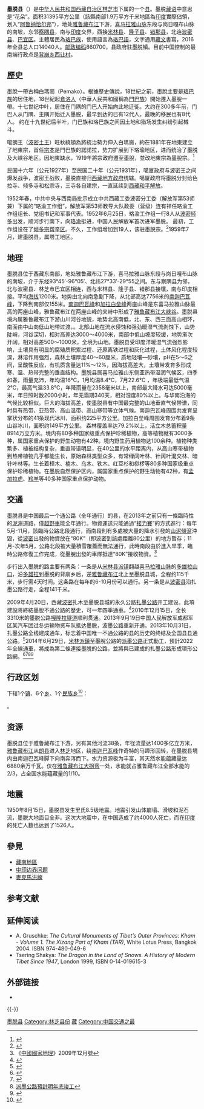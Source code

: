 {{Coord|29.325298|95.333197|type:adm3rd_region:CN_source:GoogleMaps|display=title}}
{{Infobox China County 
| county  = 墨脱县<br/>{{lang|bo|མེ་ཏོག་རྫོང་།}} 
| Photo = 西藏林芝-墨脱 - panoramio.jpg
| Photoname = 
| nameorigin = 藏语：花朵 
| map = Nyingchi Counties.png 
| mapsize = 
| map_caption = 墨脱县在[[林芝市|林芝市]]的位置
| customimage = 
| Pinyin = Mêdog Zong 
| Belong = [[西藏自治区|西藏自治区]][[林芝市|林芝市]] 
| Types= [[县|县]] 
| admincode = 540423
| founded = 
| seat = [[墨脱镇|墨脱镇]] 
| officerTitle = [[县委书记|县委书记]]
| officer = 旺東
| officerTitle2 = 县长
| officer2 = 魏長旗
| division = 8 
| town= 1 
| township= 7 
| subdistrict= 
| dialect= 
| post code= 860700 
| phone code = 0894
| coordinate = 
| area = 31,395 km<sup>2</sup>（南部24,000 km<sup>2</sup>为印度实际占领） 
| area land = 
| area water =  
| census yr = 2003
| pop = 10,000 
| density = 
| GDP = 
| time_zone = UTC+8
| carlicense = 藏G
| web = http://www.motuo.gov.cn/
| web_title = 墨脱县政府网
}}
'''墨脱县'''（{{bo|z=མེ་ཏོག་རྫོང་།|w=me tog rdzong|p=Mêdog Zong}}）是[[中华人民共和国|中华人民共和国]][[西藏自治区|西藏自治区]][[林芝市|林芝市]]下属的一个[[县|县]]。墨脱[[藏语|藏语]]中意思是“花朵”。面积31395平方公里（該縣南部1.9万平方千米地區為[[印度|印度]]實際佔領，划入“[[阿鲁纳恰尔邦|阿鲁纳恰尔邦]]”），地处[[雅鲁藏布江|雅鲁藏布江]]下游，[[喜马拉雅山脉|喜马拉雅山脉]]东段与岗日嘎布山脉的南坡，东邻[[察隅县|察隅县]]，南与[[印度|印度]]交界，西接[[米林县|米林县]]、[[隆子县|隆子县]]、[[错那县|错那县]]，北连[[波密县|波密县]]、[[巴宜区|巴宜区]]。主體居民為[[珞巴族|珞巴族]]，使用語言為[[珞巴語|珞巴語]]，文字通用[[藏文|藏文]]書寫，2016年全县总人口14040人。[[邮政编码|邮政编码]]860700，县政府驻墨脱镇。目前中国控制的最南端行政点是[[背崩乡|背崩乡]][[西让村|西让村]]。

==歷史==
墨脫一帶古稱白瑪崗（Pemako）。根據歷史傳說，18世紀之前，墨脫主要是[[珞巴族|珞巴族]]的居住地，18世紀起[[倉洛人|倉洛人]]（中華人民共和國稱為[[門巴族|門巴族]]）開始遷入墨脫一帶。十七世纪中叶，居住在门隅的门巴人开始向此地迁徙。大约在300多年前，门巴人从门隅、主隅开始迁入墨脱，最早到达的已有12代人，最晚的移民也有8代人。 约在十九世纪后半叶，门巴族和珞巴族之间因土地和猎场发生纠纷引起械斗。

噶朗王（[[波密土王|波密土王]]）旺秋繞頓為將統治勢力伸入白瑪崗，約在1881年在地東建立了地東宗，首任[[宗_(行政區)|宗本]]是門巴族的諾諾拉，势力扩展到下珞瑜地区，进而统治了墨脱及大峡谷地区。因地東缺水，1919年將宗政府遷至墨脫，並改地東宗為墨脫宗。<ref>{{cite journal|title=原西藏地方政權對墨脫及其以南地區的統轄與治理|author=陈立明|journal=西藏研究|year=2006年|issue=第一期|url=http://www.tibet.cn/cn/cloud/xszqkk/xzyj/2006/1/201712/t20171221_5280767.html|access-date=2019-07-22|archive-url=https://web.archive.org/web/20181115071229/http://www.tibet.cn/cn/cloud/xszqkk/xzyj/2006/1/201712/t20171221_5280767.html|archive-date=2018-11-15|dead-url=no}}</ref>

民国十六年（公元1927年）至民国二十年（公元1931年），噶厦政府与波密王之间爆发战争，波密王战败，墨脱直接归[[西藏地方政府|西藏地方政府]]统辖。噶厦政府将墨脱分封给色拉寺、倾多寺和松宗寺，三寺各自建宗，一直延续到[[西藏和平解放|西藏和平解放]]。

1952年春，中共中央与西南局批示成立中共西藏工委波密分工委（解放军第53师兼）下属的“珞渝工作组”，解放军第53师教导大队政委（营级）连有祥任珞渝工作组组长、党组书记和军事代表。1952年6月25日，珞渝工作组一行8人从[[波密|波密]][[倾多|倾多]]出发，顺河步行南下，向[[珞渝|珞渝]]挺进，中国人民解放军首次进军墨脱。 最初，工作组设在了[[倾多宗|倾多宗]][[帮辛乡|帮辛区]]。不久，工作组增加到19人，该驻墨脱宗。<ref>{{Cite web |url=http://news.china.com.cn/rollnews/2011-07/07/content_8767669.htm |title=“留在珞渝的记忆”， 王梦敏，《西藏日报》2011-07-07 。 |access-date=2019-07-22 |archive-url=https://web.archive.org/web/20131113045727/http://news.china.com.cn/rollnews/2011-07/07/content_8767669.htm |archive-date=2013-11-13 |dead-url=no }}</ref>1959年7月，建墨脱县，属塔工地区。

==地理==
墨脱县位于西藏东南部，地处雅鲁藏布江下游，喜马拉雅山脉东段与岗日嘎布山脉的南坡，介于东经93°45′-96°05′、北纬27°33′-29°55之间。东与察隅县为邻，北与波密县、林芝市巴宜区相连，西与米林县、隆子县、错那县接壤，南与印度相接。平均[[海拔|海拔]]1200米。地势由北向南急剧下降，从北部高达7756米的[[南迦巴瓦峰|南迦巴瓦峰]]，下降到南部仅155米。[[南迦巴瓦峰|南迦巴瓦峰]]和[[加拉白垒峰|加拉白垒峰]]两座山峰是东喜马拉雅山脉最高的两座山峰，雅鲁藏布江在两座山峰的夹峙中形成了[[雅鲁藏布江大峡谷|雅鲁藏布江大峡谷]]。墨脱县境内属雅鲁藏布江下游山川河谷地貌，地势北高南低，北、东、西三面高山相环，南面由中山向低山地带过渡，。北部山地在流水侵蚀和强劲暖湿气流剥蚀下，山势陡峭，河谷深切，相对高差达3000～4000米，南部中低山坡度较缓，地势渐次开阔，相对高差500～1000米，全境为山地。墨脱县受印度洋暖湿气流强烈影响，土壤具有明显的腐殖质积累过程、还原离铁过程和灰化过程，土体风化程度较深，淋溶作用强烈，森林土壤厚度40～60厘米，质地轻壤—砂壤，pH在5～6之间，呈酸性反应，有机质含量达11%～12%，因海拔高差大，土壤带发育多形成寒、温、热带完整的垂直结构。墨脱县属喜马拉雅山东侧亚热带湿润气候区，四季如春，雨量充沛，年均温16℃，1月均温8.4℃，7月22.6℃ ，年极端最低气温2℃，最高气温33.8℃，年降雨量在2358毫米以上，南部最大降水可达5000毫米，年日照时数2000小时，年无霜期340天，相对湿度80%以上。与华南沿海的气候比较相似。巨大的海拔高差，使墨脱县有中国最完整的山地垂直气候带谱，同时具有热带、亚热带、高山温带、高山寒带等立体气候。南迦巴瓦峰周围共发育呈掌状分布的41条现代冰川，面积约225平方公里。加拉白垒峰周围发育分布着9条山谷冰川，面积约149平方公里。 森林覆盖率达79.2%以上，活立木总蓄积量8914万立方米。境内有80多种国家级重点保护珍稀植物，高等植物就有3000多种，属国家重点保护的野生动物有42种。境内野生药用植物达100余种。植物种类繁多、植被结构复杂，垂直带谱明显，在40公里的水平距离内，从高山寒带植物到热带植物几乎都能生长，原始森林类型众多，有常绿阔叶林、针阔叶混交林、暗针叶林等。生长着樟木、楠木、乌木、铁木、红豆杉和桫椤等80多种国家级重点保护珍稀植物。在墨脱自然保护区内，属国家重点保护的野生动物有42种，有[[孟加拉虎|孟加拉虎]]、[[羚羊|羚羊]]等40多种国家重点保护动物。

==交通==
墨脱县是中国最后一个通公路（全年通行）的县，在2013年之前只有一條臨時性的[[泥濘|泥濘]]道路，僅[[越野車|越野車]]能全年通行。物資運送只能通過“[[接力賽|接力賽]]”的方式進行：每年5月-11月，該臨時公路北段通行，而南段則有多處被大量的降水引發的[[山泥傾瀉|山泥傾瀉]]沖毀，從[[波密|波密]]出發的物資放在“80K”（即波密到該處距離80公里）的地方暫存；11月-次年5月，公路北段被大量積雪覆蓋而無法通行，此時南段由於進入旱季，臨時公路修復工作完成，從墨脫出發的車隊抵達“80K”接收物資。<ref>《[[中國國家地理|中國國家地理]]》2009年12月號</ref>

步行出入墨脱的路主要有两条：一条是从[[米林县|米林县]][[派镇|派镇]]翻越[[喜马拉雅山脉|喜马拉雅山脉]]的[[多雄拉山口|多雄拉山口]]，沿[[多雄拉|多雄拉]]到墨脱的背崩乡后，逆[[雅鲁藏布江|雅鲁藏布江]]北上至墨脱县城，全程约115千米，步行需4天时间。这条路在每年的6-10月份可以通行。另一条是从[[波密县|波密县]]沿扎墨公路行走，全程141千米。

2009年4月20日，西藏[[波密|波密]]扎木至墨脱县城的永久公路[[扎墨公路|扎墨公路]]开工建设。此項建設將終結墨脫不通公路的歷史，可一年四季通車。<ref>{{Cite web |url=http://news.xinhuanet.com/politics/2009-04/21/content_11223926.htm |title=全国唯一不通公路县将成为历史  墨脱公路开工建设 |access-date=2009-04-22 |archive-url=https://web.archive.org/web/20090522025725/http://news.xinhuanet.com/politics/2009-04/21/content_11223926.htm |archive-date=2009-05-22 |dead-url=no }}</ref>2010年12月15日，全长3310米的墨脱公路[[嘎隆拉隧道|嘎隆拉隧道]]顺利贯通。2013年9月19日中国人民解放军成都军区某汽车团过冬运输物资车队抵达墨脱，波墨公路重新开通。2013年10月31日，扎墨公路全线建成通车，标志着中国唯一不通公路的县的历史的终结及全国县县通公路。<ref>{{Cite web |url=http://news.163.com/photoview/00AN0001/39581.html#p=9CH93I5G00AN0001西藏墨脱公路正式通车 |title=西藏墨脱公路正式通车_网易新闻<!-- Bot generated title --> |access-date=2019-07-22 |archive-url=https://web.archive.org/web/20190605143654/http://news.163.com/photoview/00AN0001/39581.html#p=9CH93I5G00AN0001西藏墨脱公路正式通车 |archive-date=2019-06-05 |dead-url=no }}</ref>2014年6月29日，[[米林|米林]][[派鎮|派鎮]]至墨脫公路的[[派墨公路|派墨公路]]正式動工，預計2022年全線通車，將成為第二條連接墨脱的公路，並將與已建成的扎墨公路形成環形公路網。<ref>{{Cite web |url=http://tibet.news.cn/gdbb/2014-01/13/c_133039887.htm |title=墨脫縣長：進出墨脫第二條公路有望年底開建 |access-date=2017-05-10 |archive-date=2014-04-10 |archive-url=https://web.archive.org/web/20140410011546/http://tibet.news.cn/gdbb/2014-01/13/c_133039887.htm |dead-url=no }}</ref><ref>{{Cite web |url=http://www.xzml.gov.cn/zwgk/201508/t20150826_772110.html |title=派墨農村公路項目已完成總工程量53% |access-date=2019-07-22 |archive-url=https://web.archive.org/web/20190612225624/http://www.xzml.gov.cn/zwgk/201508/t20150826_772110.html |archive-date=2019-06-12 |dead-url=yes }}</ref><ref>[http://www.tibet.cn/travel/news/20170111/1484112038495.shtml 派墨公路預計明年底竣工]</ref><ref>{{cite web|url=http://xz.people.com.cn/n2/2020/1105/c138901-34396286.html|title=墨脱交通提速在即|publisher=人民网-西藏频道|date=2020-11-05|accessdate=2020-12-21|archive-date=2020-11-25|archive-url=https://web.archive.org/web/20201125194037/http://xz.people.com.cn/n2/2020/1105/c138901-34396286.html|dead-url=no}}</ref>

== 行政区划 ==
{{PAGENAMEBASE}}下辖1个[[行政建制镇|镇]]、6个[[乡_(中华人民共和国)|乡]]、1个[[民族乡|民族乡]]<ref>{{PRC admin/ref sgc|54/04/23}}</ref>：

{{PRC admin/children|54/04/23}}。

==资源==
墨脱县位于雅鲁藏布江下游，另有其他河流38条，年径流量达1400多亿立方米，[[雅鲁藏布江|雅鲁藏布江]]从[[朗县|朗县]]进入[[林芝|林芝]]地区，绕[[南迦巴瓦峰|南迦巴瓦峰]]作奇特的马蹄形回转，在墨脱县境内由南迦巴瓦峰脚下向南奔泻而下。水力资源极为丰富，其天然水能蕴藏量达6880余万千瓦。仅在[[雅鲁藏布江大拐弯|雅鲁藏布江大拐弯]]一处，水能就占雅鲁藏布江全部水能的2/3，占全国水能蕴藏量的1/10。

==地震==
{{main|1950年阿薩姆－西藏地震}}
1950年8月15日，墨脱县发生里氏8.5级地震。地震引发山体崩塌、滑坡和泥石流，墨脱大地面目全非。这次大地震中，在中国造成了约4000人死亡，而在[[印度|印度]]的死亡人数也达到了1526人。

== 參見 ==
* [[藏南地區|藏南地區]]
* [[中印边界问题|中印边界问题]]
* [[麥克馬洪線|麥克馬洪線]]

== 参考文献 ==
{{reflist}}

==延伸阅读==
* A. Gruschke: ''The Cultural Monuments of Tibet’s Outer Provinces: Kham - Volume 1. The Xizang Part of Kham (TAR)'', White Lotus Press, Bangkok 2004. ISBN 974-480-049-6
* Tsering Shakya: ''The Dragon in the Land of Snows. A History of Modern Tibet Since 1947'', London 1999, ISBN 0-14-019615-3

== 外部链接 ==
* {{Official website|http://www.motuo.gov.cn/|name=墨脱县人民政府}}

{{-}}
{{墨脱县行政区划}}
{{林芝市行政区划}}
{{西藏行政区划}}
{{国家级贫困县|前}}
{{中华人民共和国陆地边境县}}

[[Category:墨脱县|]]
[[Category:林芝县份|Category:林芝县份]]
[[Category:原国家级贫困县|藏]]
[[Category:中国交通之最|Category:中国交通之最]]